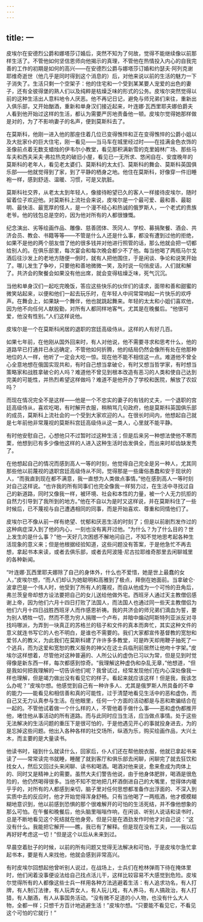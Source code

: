 ```yaml
---
---
---
```

title: 一
---




皮埃尔在安德烈公爵和娜塔莎订婚后，突然不知为了何故，觉得不能继续像以前那样生活了。不管他如何坚信恩师向他揭示的真理，不管他在热情投入内心的自我完善的工作的初期是如何的高兴——在安德烈公爵与娜塔莎订婚和约瑟夫·阿列克谢耶维奇逝世（他几乎是同时得到这个消息的）后，对他来说以前的生活的魅力一下子消失了。生活只剩一个空架子：他的住宅和一个受到某某要人宠爱的出色的妻子，还有全彼得堡的熟人们以及纯粹是枯燥乏味的形式的公务。皮埃尔突然觉得以前的这种生活出人意料地令人厌恶。他不再记日记，避免与师兄弟们来往，重新出入俱乐部，又开始酗酒，重新和单身汉们接近起来，叶连娜·瓦西里耶夫娜伯爵夫人看到他开始过这样的生活，都认为需要严厉地责备他一顿。皮埃尔觉得她那样做是对的，为了不影响妻子的名声，便到莫斯科去了。

在莫斯科，他刚一进入他的那座住着几位已变得憔悴和正在变得憔悴的公爵小姐以及大批家仆的巨大住宅，刚一看见——当马车在城里经过时——在挂满金色衣饰的圣像前点着无数支蜡烛的伊韦尔小教堂，看见那积满新雪的克里姆林广场、那些马车夫和西夫采夫·弗拉热克的破旧小屋，看见已一无所求、悠闲自在、安度晚年的莫斯科的老年人，看见老太婆们、莫斯科的太太们、莫斯科的舞会、莫斯科英国俱乐部——他就觉得到了家，到了平静的栖身之地。他住在莫斯科，好像穿一件旧睡袍一样，感到舒适、温暖、习惯，可是又肮脏。

莫斯科社交界，从老太太到年轻人，像接待盼望已久的客人一样接待皮埃尔，随时留着位子欢迎他。对莫斯科上流社会来说，皮埃尔是一个最可爱、最和善、最聪明、最快活、最宽厚的怪人，是一个漫不经心和热诚的俄罗斯人，一个老式的贵族老爷。他的钱包总是空的，因为他对所有的人都很慷慨。

纪念演出、劣等绘画作品、雕像、慈善团体、茨冈人、学校、募捐聚餐、酒会、共济会员、教会、书籍等等——不管是什么人还是什么事，都没有遭到过他的拒绝，如果不是他的两个朋友借了他的很多钱并对他进行照管的话，那么他就会把一切都给别人的。在俱乐部里，每次宴会和每次晚会都少不了他。每当他喝了两瓶马尔戈酒后往沙发上的老地方随便一倒时，就有人把他围住，于是闲谈、争论和说笑开始了。哪儿发生了争吵，只要他和善地微微一笑，及时说一句俏皮话，人们就和解了。共济会的聚餐会如果没有他出席，就会变得枯燥乏味，死气沉沉。

当他和单身汉们一起吃完晚饭，答应这些快乐的伙伴们的请求，面带和善和甜蜜的微笑站起来，以便和他们一起去玩乐时，在年轻人中间常常响起一片快乐的欢呼声。在舞会上，如果缺一个舞伴，他也就跳起舞来。年轻的太太和小姐们喜欢他，因为他不向任何人献殷勤，对所有人都同样地客气，尤其是在晚餐后。“他很可爱，他没有性别。”人们这样说他。

皮埃尔是一个在莫斯科闲居的退职的宫廷高级侍从，这样的人有好几百。

如果七年前，在他刚从国外回来时，有人对他说，他不需要寻求和思考什么，他的道路早已打通并已永远确定，不管他如何折腾，他的结局仍然会像所有处在他那种地位的人一样，他听了一定会大吃一惊。现在他不能不相信这一点。难道他不曾全心全意地想在俄国实现共和，有时自己想当拿破仑，有时又想当哲学家，有时想当策略家和战胜拿破仑的人吗？难道他不曾见到根本改造有恶习的人类和使自己达到完美的可能性，并热烈希望这样做吗？难道不是他开办了学校和医院，解放了农奴吗？

而现在情况完全不是这样——他是一个不忠实的妻子的有钱的丈夫，一个退职的宫廷高级侍从，喜欢吃喝，有时解开衣服，稍稍骂几句政府，他是莫斯科英国俱乐部的成员，莫斯科上流社会的一个受到大家欢迎的人。在很长时间内，他想起自己就是七年前他非常蔑视的莫斯科宫廷高级侍从这一类人，心里就不能平静。

有时他安慰自己，心想他只不过暂时过这种生活；但是后来另一种想法使他不寒而栗，他想到已有多少像他这样的人进入这种生活时齿发俱全，而出来时却齿缺发秃了。

在他想起自己的情况而感到高人一等的时刻，他觉得自己完全是另一种人，尤其同那些他以前蔑视的退职宫廷高级侍从不同，觉得那是一些庸俗愚蠢和安于现状的人，“而我直到现在都不满意，我一直想为人类做点事情。”他在感到高人一等时刻对自己这样说。“也许我的所有同事们也完全像我一样努力过，在生活中寻找过自己的新道路，同时又像我一样，被环境、社会和本性的力量，被一个人无力抗拒的自然力引导到了我所到的地方。”他在不自以为是时又这样说，并在莫斯科住了一些时候后，已不蔑视与自己遭遇相同的同事，而是开始喜欢、尊重和同情他们了。

皮埃尔已不像从前一样有绝望、忧郁和厌恶生活的时刻了；但是以前剧烈发作过的这种病症深入到了他的内心，一刻也没有离开过他。“为什么？为了什么目的？世上发生的是什么事？”他一天好几次困惑不解地问自己，不知不觉地思考起各种生活现象的意义来；但是他根据经验知道，这些问题没有答案，于是他急忙不再去想，拿起书本来读，或者去俱乐部，或者去阿波隆·尼古拉耶维奇那里去闲聊城里的各种新闻。

“叶连娜·瓦西里耶夫娜除了自己的身体外，什么也不爱惜，她是世上最蠢的女人，”皮埃尔想，“而人们却认为她聪明和高雅到了极点，拜倒在她面前。当拿破仑·波拿巴是一个伟人时，他受到了所有人的蔑视，而自从他成为一个可怜的丑角后，弗兰茨皇帝却想方设法要把自己的女儿送给他做外宅。西班牙人通过天主教僧侣感谢上帝，因为他们六月十四日打败了法国人，而法国人也通过同一些天主教僧侣为他们六月十四日战胜西班牙人而作感恩祈祷。我的共济会的师兄弟们滴血为誓，要为别人牺牲一切，然而不愿为穷人捐赠一个卢布，并暗中煽动阿斯特列亚派反对寻找吗哪派，为弄到一块真正的苏格兰的毯子和文件的真本而奔忙，其实这种文件的意义就连书写它的人也不明白，是谁也不需要的。我们大家都宣传基督教的宽恕和爱邻人的教义，为此我们在莫斯科建了许许多多教堂，可是昨天却用鞭子抽死了一个逃兵，而为这爱和宽恕的教义服务的神父在这士兵临刑前居然让他吻十字架。”皮埃尔这样想着，尽管他对这种普遍的、人所公认的虚伪已习以为常，但是见到时觉得像是新东西一样，每次都感到惊奇。“我理解这种虚伪和杂乱无章，”他想道，“但是我如何把我理解的一切告诉他们呢？我曾试过，经常发现他们在内心深处像我一样也理解，但是竭力做出没有看见它的样子。看起来就应该这样！但是我，我该怎么办呢？”皮埃尔想。他感觉到自己有一种许多人、尤其是俄罗斯人所具备的不幸的能力——能看见和相信善和真的可能性，过于清楚地看见生活中的恶和虚伪，而自己又无力认真参与生活。在他眼里，任何一个方面的活动都是与恶和欺骗结合在一起的。不管他试着做一个什么样的人，不管他着手做什么事——恶和虚伪都推开他，堵住他从事活动的所有道路。而与此同时应当生活，应当做点事情。处于这些无法解决的生活问题的重压下是很可怕的，于是他遇见开心的事就投身进去，为的是忘掉这些问题。他出入各种各样的社交场所，纵酒为乐，购买绘画作品，大兴土木，而主要的是大量读书。

他读书时，碰到什么就读什么，回家后，仆人们还在帮他脱衣服，他就已拿起书来读了——常常读完书就睡，睡醒了就到客厅和俱乐部去闲聊，闲聊完了就去狂饮和找女人，然后又回过头来闲聊、读书和喝酒。喝酒对他来说，愈来愈成为肉体上的、同时又是精神上的需要。虽然大夫们警告他说，由于他身体肥胖，喝酒是很危险的，他仍然喝得很多。当他不知不觉地把几杯酒倒进自己的大嘴里，觉得体内暖乎乎的，对所有的人都感到亲切，脑子里对任何思想都准备作出浮面的、不深入到实质中去的反应时，他才开始觉得浑身舒畅。只有当他喝了一两瓶酒，他才模模糊糊地意识到，他以前感到恐惧的那个很难解开的可怕的生活死结，并不像他想象的那么可怕。在午餐和晚餐后，他头脑里嗡嗡作响，在闲谈、听别人说话和读书时，总是不断地看见这个死结就在他身旁。但是只是在酒劲发作时他才对自己说：“这没有什么。我能把它解开——瞧，我已有了解释。但是现在没有工夫，——我以后再好好考虑这一切！”但是这个以后从未来到过。

早晨空着肚子的时候，以前的所有问题又觉得无法解决和可怕，于是皮埃尔急忙拿起书本，要是有人来找他，他就会感到非常高兴。

有时皮埃尔回想起他曾听别人说过，在战场上，士兵们在枪林弹雨下待在掩体里时，他们闲着没事便设法给自己找点活儿干，这样比较容易不大感觉到危险。皮埃尔觉得所有的人都像这些士兵一样用各种方法逃避着生活：有人追求功名，有人打牌，有人制订法律，有人玩弄女人，有人玩儿戏，有人养马，有人搞政治，有人打猎，有人酗酒，有人从事国务活动。“没有微不足道的小人物，也没有什么大人物，全都一样；只想千方百计地逃避生活！”皮埃尔想。“只要能不看见它，不看见这个可怕的它就行！”